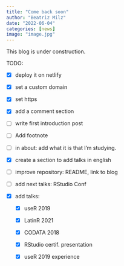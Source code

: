 ```yaml
---
title: "Come back soon"
author: "Beatriz Milz"
date: "2022-06-04"
categories: [news]
image: "image.jpg"
---
```


This blog is under construction.

TODO:

-   [x] deploy it on netlify

-   [x] set a custom domain

-   [x] set https

-   [x] add a comment section

-   [ ] write first introduction post

-   [ ] Add footnote

-   [ ] in about: add what it is that I'm studying.

-   [x] create a section to add talks in english

-   [ ] improve repository: README, link to blog

-   [ ] add next talks: RStudio Conf

-   [x] add talks:

    -   [x] useR 2019

    -   [x] LatinR 2021

    -   [x] CODATA 2018

    -   [x] RStudio certif.
        presentation

    -   [x] useR 2019 experience
